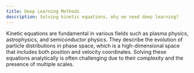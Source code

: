 ```yaml
---
title: Deep Learning Methods
description: Solving kinetic equations, why we need deep learning?
---
```



Kinetic equations are fundamental in various fields such as plasma physics, astrophysics, and semiconductor physics. They describe the evolution of particle distributions in phase space, which is a high-dimensional space that includes both position and velocity coordinates. Solving these equations analytically is often challenging due to their complexity and the presence of multiple scales.
